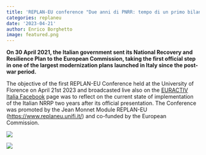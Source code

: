```yaml
---
title: 'REPLAN-EU conference "Due anni di PNRR: tempo di un primo bilancio"'
categories: replaneu
date: '2023-04-21'
author: Enrico Borghetto
image: featured.png
---
```


**On 30 April 2021, the Italian government sent its National Recovery and Resilience Plan to the European Commission, taking the first official step in one of the largest modernization plans launched in Italy since the post-war period.**

The objective of the first REPLAN-EU Conference held at the University of Florence on April 21st 2023 and broadcasted live also on the [EURACTIV Italia Facebook](https://www.facebook.com/EURACTIVItalia) page was to reflect on the current state of implementation of the Italian NRRP two years after its official presentation. The Conference was promoted by the Jean Monnet Module REPLAN-EU (<https://www.replaneu.unifi.it/>) and co-funded by the European Commission.

![](images/REPLANEU_conferenza-2.png)

![](images/REPLANEU_conferenza-1.png)
